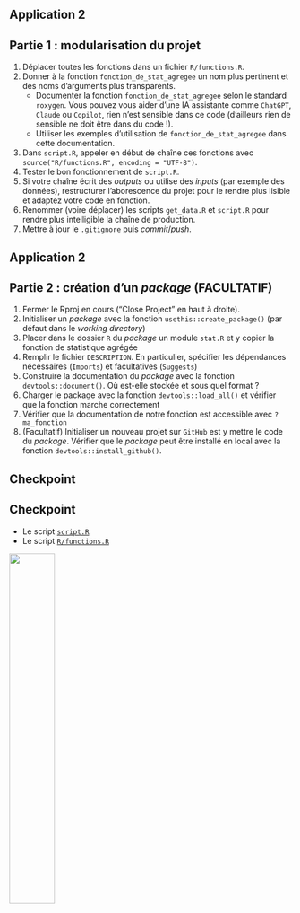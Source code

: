 ## Application 2 {.smaller}


:::{.callout-tip collapse="true" icon=false}
## Partie 1 : modularisation du projet

::: {.nonincremental}
1. Déplacer toutes les fonctions dans un fichier `R/functions.R`.
2. Donner à la fonction `fonction_de_stat_agregee` un nom plus pertinent et des noms d'arguments plus transparents. 
    + Documenter la fonction `fonction_de_stat_agregee` selon le standard `roxygen`. Vous pouvez vous aider d'une IA assistante comme `ChatGPT`, `Claude` ou `Copilot`, rien n'est sensible dans ce code (d'ailleurs rien de sensible ne doit être dans du code !). 
    + Utiliser les exemples d'utilisation de `fonction_de_stat_agregee` dans cette documentation.
3. Dans `script.R`, appeler en début de chaîne ces fonctions avec `source("R/functions.R", encoding = "UTF-8")`.
4. Tester le bon fonctionnement de `script.R`.
5. Si votre chaîne écrit des _outputs_ ou utilise des _inputs_ (par exemple des données), restructurer l'aborescence du projet pour le rendre plus lisible et adaptez votre code en fonction. 
6. Renommer (voire déplacer) les scripts `get_data.R` et `script.R` pour rendre plus intelligible la chaîne de production.
7. Mettre à jour le `.gitignore` puis _commit_/_push_.
:::

:::



## Application 2 {.smaller}

:::{.callout-tip collapse="true" icon=false}
## Partie 2 : création d'un *package* (FACULTATIF)

::: {.nonincremental}
1. Fermer le Rproj en cours ("Close Project" en haut à droite).
2. Initialiser un *package* avec la fonction `usethis::create_package()` (par défaut dans le *working directory*)
3. Placer dans le dossier `R` du *package* un module `stat.R` et y copier la fonction de statistique agrégée
4. Remplir le fichier `DESCRIPTION`. En particulier, spécifier les dépendances nécessaires (`Imports`) et facultatives (`Suggests`)
5. Construire la documentation du *package* avec la fonction `devtools::document()`. Où est-elle stockée et sous quel format ?
6. Charger le package avec la fonction `devtools::load_all()` et vérifier que la fonction marche correctement
7. Vérifier que la documentation de notre fonction est accessible avec `?ma_fonction`
8. (Facultatif) Initialiser un nouveau projet sur `GitHub` est y mettre le code du *package*. Vérifier que le *package* peut être installé en local avec la fonction `devtools::install_github()`.
:::

:::

## Checkpoint

::: {.callout-caution}
## Checkpoint

* Le script [`script.R`](https://raw.githubusercontent.com/InseeFrLab/formation-bonnes-pratiques-git-R/refs/heads/main/R/checkpoints/application2/script.R)
* Le script [`R/functions.R`](https://raw.githubusercontent.com/InseeFrLab/formation-bonnes-pratiques-git-R/refs/heads/main/R/checkpoints/application2/functions.R)

![](checkpoint.jpg){width=40% fig-align="center"}

:::
